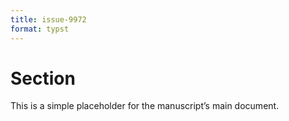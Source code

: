```yaml
---
title: issue-9972
format: typst
---
```


# Section {-}

This is a simple placeholder for the manuscript's main document.
